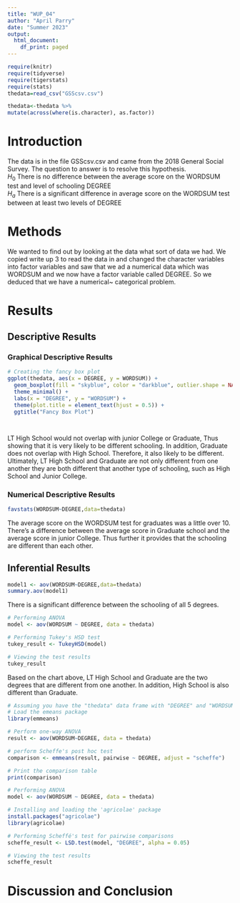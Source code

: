 ```yaml
---
title: "WUP_04"
author: "April Parry"
date: "Summer 2023"
output:
  html_document:
    df_print: paged
---
```


```r
require(knitr)
require(tidyverse)
require(tigerstats)
require(stats)
thedata=read_csv("GSScsv.csv")
```


```r
thedata<-thedata %>%
mutate(across(where(is.character), as.factor))
```

# Introduction

<!--In this section you explain what you are trying to show.  Where did the data come from?  What is the research or other question you are trying to answer?!-->

The data is in the file GSScsv.csv and came from the 2018 General Social Survey.  The question to answer is to resolve this hypothesis.  
$H_0$ There is no difference between the average score on the WORDSUM test and level of schooling DEGREE  
$H_a$ There is a significant difference in average score on the WORDSUM test between at least two levels of DEGREE  

# Methods

<!--Mention that you intend to use chatGPT to the greatest extent possible. Give credit to chatGPT when you use it to create code in your report. Decide on your methods:  use "variable analysis" or other appropriate descriptors.  Make sure to choose at least one graphical method and at least one numerical method.!-->

We wanted to find out by looking at the data what sort of data we had. We copied write up 3 to read the data in and changed the character variables into factor variables and saw that we ad a numerical data which was WORDSUM and we now have a factor variable called DEGREE. So we deduced that we have a numerical~ categorical problem. 

# Results

<!--Divide this section into two sub-sections:  One for your descriptive  results and one for your inferential results.!-->

## Descriptive Results

### Graphical Descriptive Results

<!--Graphical results here.  Make sure to show your code.  Provide appropriate labels for axes, giving units if possible, and provide a good title for the graph, too.  Use the graphical results to describe the patterns if any that exist in the data as focused toward the research question!-->

```r

# Creating the fancy box plot
ggplot(thedata, aes(x = DEGREE, y = WORDSUM)) +
  geom_boxplot(fill = "skyblue", color = "darkblue", outlier.shape = NA) +
  theme_minimal() +
  labs(x = "DEGREE", y = "WORDSUM") +
  theme(plot.title = element_text(hjust = 0.5)) +
  ggtitle("Fancy Box Plot")




```

LT High School would not overlap with junior College or Graduate, Thus showing that it is very likely to be different schooling. In addition, Graduate does not overlap with High School. Therefore, it also likely to be different. Ultimately, LT High School and Graduate are not only different from one another they are both different that another type of schooling, such as High School and Junior College. 


### Numerical Descriptive Results

```r
favstats(WORDSUM~DEGREE,data=thedata)
```

The average score on the WORDSUM test for graduates was a little over 10. There's a difference between the average score in Graduate school and the average score in junior College. Thus further it provides that the schooling are different than each other. 

<!--Numerical results go here. Use the numerical results to describe the patterns if any that exist in the data as focused toward the research question!-->

## Inferential Results

```r
model1 <- aov(WORDSUM~DEGREE,data=thedata)
summary.aov(model1)
```

There is a significant difference between the schooling of all 5 degrees.

```r

# Performing ANOVA
model <- aov(WORDSUM ~ DEGREE, data = thedata)

# Performing Tukey's HSD test
tukey_result <- TukeyHSD(model)

# Viewing the test results
tukey_result

```

Based on the chart above, LT High School and Graduate are the two degrees that are different from one another. In addition, High School is also different than Graduate. 


```r
# Assuming you have the "thedata" data frame with "DEGREE" and "WORDSUM" columns
# Load the emeans package
library(emmeans)

# Perform one-way ANOVA
result <- aov(WORDSUM~DEGREE, data = thedata)

# perform Scheffe's post hoc test
comparison <- emmeans(result, pairwise ~ DEGREE, adjust = "scheffe")

# Print the comparison table
print(comparison)
```

```r
# Performing ANOVA
model <- aov(WORDSUM ~ DEGREE, data = thedata)

# Installing and loading the 'agricolae' package
install.packages("agricolae")
library(agricolae)

# Performing Scheffé's test for pairwise comparisons
scheffe_result <- LSD.test(model, "DEGREE", alpha = 0.05)

# Viewing the test results
scheffe_result
```



<!--State hypothesis clearly.  Make sure your discussion of the inferential test covers all the aspects that the test output produces, such as test statistic, p-value etc.  Make a decision about the null hypothesis, explain the assumptions on which the selected test/procedure was based, and why the chosen procedure satisfys the assumptions and is appropriate to answer the research question!-->


# Discussion and Conclusion

<!--Discussion and conclusion here.  If you found a relationship be sure to consider whether the relationship occurs because one of the variavbles causes the other, or whether they perhasps are related for some other reason.  Watch the chapter 6 videos from the GeorgeTown videos collection.!-->
